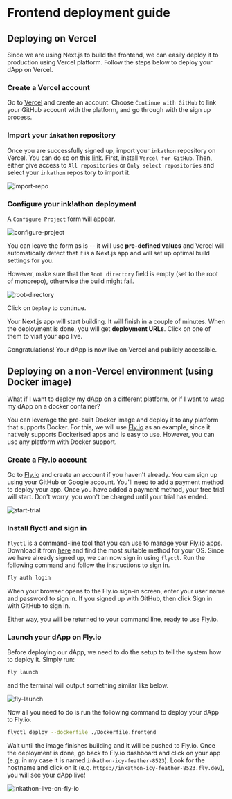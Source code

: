 # Frontend deployment guide
## Deploying on Vercel
Since we are using Next.js to build the frontend, we can easily deploy it to production using Vercel platform. Follow the steps below to deploy your dApp on Vercel.

### Create a Vercel account
Go to [Vercel](https://vercel.com/signup) and create an account. Choose `Continue with GitHub` to link your GitHub account with the platform,
and go through with the sign up process.

### Import your `inkathon` repository
Once you are successfully signed up, import your `inkathon` repository on Vercel. You can do so on this [link](https://vercel.com/import/git).
First, install `Vercel for GitHub`. Then, either give access to `All repositories` or `Only select repositories` and select your `inkathon` repository to import it.

![import-repo](./assets/import-repo-git.png)

### Configure your ink!athon deployment
A `Configure Project` form will appear. 

![configure-project](./assets/configure-project-vercel.png)

You can leave the form as is -- it will use **pre-defined values** and Vercel will automatically detect that it is a Next.js app
and will set up optimal build settings for you. 

However, make sure that the `Root directory` field is empty (set to the root of monorepo), otherwise the build might fail.

![root-directory](./assets/root-directory-vercel.png)

Click on `Deploy` to continue.

Your Next.js app will start building. It will finish in a couple of minutes. When the deployment is done, you will get **deployment URLs**. Click on one of them to visit your app live.

Congratulations! Your dApp is now live on Vercel and publicly accessible.

## Deploying on a non-Vercel environment (using Docker image)
What if I want to deploy my dApp on a different platform, or if I want to wrap my dApp on a docker container? 

You can leverage the pre-built Docker image and deploy it to any platform that supports Docker.
For this, we will use [Fly.io](https://fly.io) as an example, since it natively supports Dockerised apps and is easy to use. However, you can use any platform with Docker support.

### Create a Fly.io account
Go to [Fly.io](https://fly.io/app/sign-up) and create an account if you haven't already. You can sign up using your GitHub or Google account. You'll need to add a payment method to deploy your app. 
Once you have added a payment method, your free trial will start. Don't worry, you won't be charged until your trial has ended.

![start-trial](./assets/start-trial-fly-io.png)

### Install flyctl and sign in
`flyctl` is a command-line tool that you can use to manage your Fly.io apps. Download it from [here](https://fly.io/docs/getting-started/installing-flyctl/) and find the most suitable method for your OS.
Since we have already signed up, we can now sign in using `flyctl`. Run the following command and follow the instructions to sign in.

```bash
fly auth login
```

When your browser opens to the Fly.io sign-in screen, enter your user name and password to sign in. If you signed up with GitHub, then click Sign in with GitHub to sign in.

Either way, you will be returned to your command line, ready to use Fly.io.

### Launch your dApp on Fly.io
Before deploying our dApp, we need to do the setup to tell the system how to deploy it. Simply run:

```bash
fly launch
```

and the terminal will output something similar like below.

![fly-launch](./assets/fly-launch-command.png)

Now all you need to do is run the following command to deploy your dApp to Fly.io.

```bash
flyctl deploy --dockerfile ./Dockerfile.frontend
```

Wait until the image finishes building and it will be pushed to Fly.io. 
Once the deployment is done, go back to Fly.io dashboard and click on your app (e.g. in my case it is named `inkathon-icy-feather-8523`). 
Look for the hostname and click on it (e.g. `https://inkathon-icy-feather-8523.fly.dev`), you will see your dApp live!

![inkathon-live-on-fly-io](./assets/inkathon-live-on-fly-io.png)

